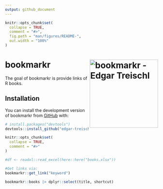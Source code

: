 ```yaml
---
output: github_document
---
```



<!-- README.md is generated from README.Rmd. Please edit that file -->

```r
knitr::opts_chunk$set(
  collapse = TRUE,
  comment = "#>",
  fig.path = "man/figures/README-",
  out.width = "100%"
)
```


# bookmarkr <img src="man/figures/logo.png" alt="bookmarkr - Edgar Treischl" align="right" width="225"/>

<!-- badges: start -->
<!-- badges: end -->

The goal of bookmarkr is provide links of R books.

## Installation

You can install the development version of bookmarkr from [GitHub](https://github.com/) with:

``` r
# install.packages("devtools")
devtools::install_github("edgar-treischl/bookmarkr")
```

```r
knitr::opts_chunk$set(
  collapse = TRUE,
  comment = "#>"
)

#df <- readxl::read_excel(here::here("books.xlsx"))

```

```r
#Get links via: 
bookmarkr::get_link("keyword")
```


```r
bookmarkr::books |> dplyr::select(title, shortcut)
```








